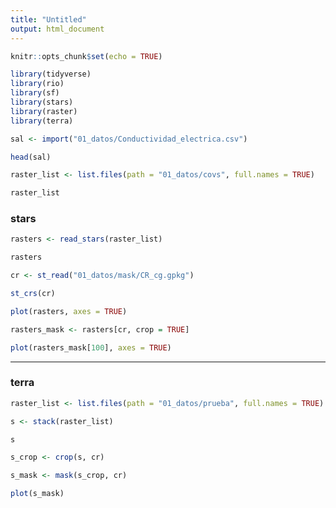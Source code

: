 ```yaml
---
title: "Untitled"
output: html_document
---
```


```r
knitr::opts_chunk$set(echo = TRUE)
```


```r
library(tidyverse)
library(rio)
library(sf)
library(stars)
library(raster)
library(terra)
```


```r
sal <- import("01_datos/Conductividad_electrica.csv")
```

```r
head(sal)
```

```r
raster_list <- list.files(path = "01_datos/covs", full.names = TRUE)
```

```r
raster_list
```


### stars

```r
rasters <- read_stars(raster_list)
```


```r
rasters
```


```r
cr <- st_read("01_datos/mask/CR_cg.gpkg")
```
```r
st_crs(cr)
```

```r
plot(rasters, axes = TRUE)
```


```r
rasters_mask <- rasters[cr, crop = TRUE]
```

```r
plot(rasters_mask[100], axes = TRUE)
```


***

### terra

```r
raster_list <- list.files(path = "01_datos/prueba", full.names = TRUE)
```


```r
s <- stack(raster_list)
```

```r
s
```

```r
s_crop <- crop(s, cr)
```

```r
s_mask <- mask(s_crop, cr)
```

```r
plot(s_mask)
```





